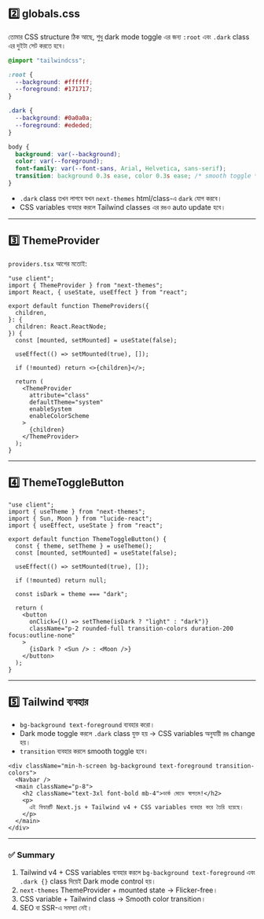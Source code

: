 ## 2️⃣ globals.css

তোমার CSS structure ঠিক আছে, শুধু dark mode toggle এর জন্য `:root` এবং `.dark` class এর দুইটা সেট করতে হবে।

```css
@import "tailwindcss";

:root {
  --background: #ffffff;
  --foreground: #171717;
}

.dark {
  --background: #0a0a0a;
  --foreground: #ededed;
}

body {
  background: var(--background);
  color: var(--foreground);
  font-family: var(--font-sans, Arial, Helvetica, sans-serif);
  transition: background 0.3s ease, color 0.3s ease; /* smooth toggle */
}
```

- `.dark` class তখন লাগবে যখন `next-themes` html/class-এ `dark` যোগ করবে।
- CSS variables ব্যবহার করলে Tailwind classes এর রঙও auto update হবে।

---

## 3️⃣ ThemeProvider

`providers.tsx` আগের মতোই:

```tsx
"use client";
import { ThemeProvider } from "next-themes";
import React, { useState, useEffect } from "react";

export default function ThemeProviders({
  children,
}: {
  children: React.ReactNode;
}) {
  const [mounted, setMounted] = useState(false);

  useEffect(() => setMounted(true), []);

  if (!mounted) return <>{children}</>;

  return (
    <ThemeProvider
      attribute="class"
      defaultTheme="system"
      enableSystem
      enableColorScheme
    >
      {children}
    </ThemeProvider>
  );
}
```

---

## 4️⃣ ThemeToggleButton

```tsx
"use client";
import { useTheme } from "next-themes";
import { Sun, Moon } from "lucide-react";
import { useEffect, useState } from "react";

export default function ThemeToggleButton() {
  const { theme, setTheme } = useTheme();
  const [mounted, setMounted] = useState(false);

  useEffect(() => setMounted(true), []);

  if (!mounted) return null;

  const isDark = theme === "dark";

  return (
    <button
      onClick={() => setTheme(isDark ? "light" : "dark")}
      className="p-2 rounded-full transition-colors duration-200 focus:outline-none"
    >
      {isDark ? <Sun /> : <Moon />}
    </button>
  );
}
```

---

## 5️⃣ Tailwind ব্যবহার

- `bg-background text-foreground` ব্যবহার করো।
- Dark mode toggle করলে `.dark` class যুক্ত হয় → CSS variables অনুযায়ী রঙ change হয়।
- `transition` ব্যবহার করলে smooth toggle হবে।

```tsx
<div className="min-h-screen bg-background text-foreground transition-colors">
  <Navbar />
  <main className="p-8">
    <h2 className="text-3xl font-bold mb-4">ডার্ক মোডে স্বাগতম!</h2>
    <p>
      এই ফিচারটি Next.js + Tailwind v4 + CSS variables ব্যবহার করে তৈরি হয়েছে।
    </p>
  </main>
</div>
```

---

### ✅ Summary

1. Tailwind v4 + CSS variables ব্যবহার করলে `bg-background text-foreground` এবং `.dark {}` class দিয়েই Dark mode control হয়।
2. `next-themes` ThemeProvider + mounted state → Flicker-free।
3. CSS variable + Tailwind class → Smooth color transition।
4. SEO বা SSR-এ সমস্যা নেই।

<Donate />
<GiscusComments
  repo="codedbyMojnu/react-bangla-tutorial"
  repoId="R_kgDOLDE87Q"
  category="General"
  categoryId="DIC_kwDOLDE87c4CtCIY"
  mapping="pathname"
  inputPosition="top"
  theme="preferred_color_scheme"
  lang="en"
/>
